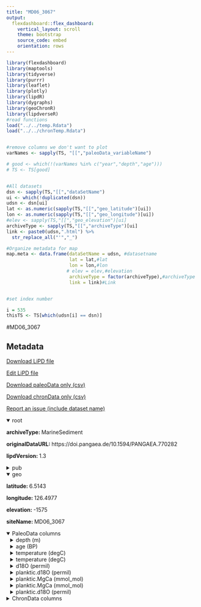 ```yaml
---
title: "MD06_3067"
output: 
  flexdashboard::flex_dashboard:
    vertical_layout: scroll
    theme: bootstrap
    source_code: embed
    orientation: rows
---
```


```r
library(flexdashboard)
library(maptools)
library(tidyverse)
library(purrr)
library(leaflet)
library(plotly)
library(lipdR)
library(dygraphs)
library(geoChronR)
library(lipdverseR)
#read functions
load("../../temp.Rdata")
load("../../chronTemp.Rdata")


#remove columns we don't want to plot
varNames <- sapply(TS, "[[","paleoData_variableName")

# good <- which(!(varNames %in% c("year","depth","age")))
# TS <- TS[good]


#All datasets
dsn <- sapply(TS,"[[","dataSetName")
ui <- which(!duplicated(dsn))
udsn <- dsn[ui]
lat <- as.numeric(sapply(TS,"[[","geo_latitude")[ui])
lon <- as.numeric(sapply(TS,"[[","geo_longitude")[ui])
#elev <- sapply(TS,"[[","geo_elevation")[ui]
archiveType <- sapply(TS,"[[","archiveType")[ui]
link <- paste0(udsn,".html") %>% 
  str_replace_all("'","_")

#Organize metadata for map
map.meta <- data.frame(dataSetName = udsn, #datasetname
                       lat = lat,#lat
                       lon = lon,#lon
                      # elev = elev,#elevation
                       archiveType = factor(archiveType),#archiveType
                       link = link)#Link


#set index number

i = 535
thisTS <- TS[which(udsn[i] == dsn)]
```
#MD06_3067

Metadata {.sidebar}
-------------------------------------
[Download LiPD file](MD06_3067.lpd)
            

[Edit LiPD file](http://lipd.net/playground?source=http://lipdverse.org/globalHolocene/0_25_5/MD06_3067.lpd)
            

[Download paleoData only (csv)](MD06_3067.csv)
            

[Download chronData only (csv)](MD06_3067-chron.csv)
            

[Report an issue (include dataset name)](https://github.com/nickmckay/LiPDverse/issues)

<details open style="margin-left: 0px">
<summary>root</summary>
<p style="margin-left: 0px"><strong>archiveType: </strong>MarineSediment
<p style="margin-left: 0px"><strong>originalDataURL: </strong>https://doi.pangaea.de/10.1594/PANGAEA.770282
<p style="margin-left: 0px"><strong>lipdVersion: </strong>1.3
</details>
<details>
<summary>pub</summary>
<details style="margin-left: 10px">
<summary>pub1</summary>
<p style="margin-left: 10px"><strong>author: </strong>list(list(name = "Bolliet, Timothe"), list(name = "Holbourn, Ann"), list(name = "Kuhnt, Wolfgang"), list(name = "Laj, Carlo"), list(name = "Kissel, Catherine"), list(name = "Beaufort, Luc"), list(name = "Kienast, Markus"), list(name = "Andersen, Nils"), list(name = "Garbe-Schoenberg, Dieter"))
<p style="margin-left: 10px"><strong>journal: </strong>Paleoceanography
<p style="margin-left: 10px"><strong>volume: </strong>26
<p style="margin-left: 10px"><strong>title: </strong>Mindanao Dome variability over the last 160 kyr: Episodic glacial cooling of the West Pacific Warm Pool
</details>
<details style="margin-left: 10px">
<summary>pub2</summary>
<p style="margin-left: 10px"><strong>author: </strong>list(list(name = NA))
</details>
</details>
<details open style="margin-left: 0px">
<summary>geo</summary>
<p style="margin-left: 0px"><strong>latitude: </strong>6.5143
<p style="margin-left: 0px"><strong>longitude: </strong>126.4977
<p style="margin-left: 0px"><strong>elevation: </strong>-1575
<p style="margin-left: 0px"><strong>siteName: </strong>MD06_3067
</details>
<details open>
<summary>PaleoData columns</summary>
<details style="margin-left: 10px">
<summary>depth (m)</summary>
<p style="margin-left: 10px"><strong>TSid: </strong>Rnn8Fd0Gxjj
<p style="margin-left: 10px"><strong>variableName: </strong>depth
<p style="margin-left: 10px"><strong>units: </strong>m
</details>
<details style="margin-left: 10px">
<summary>age (BP)</summary>
<p style="margin-left: 10px"><strong>TSid: </strong>RykLJnjwx5v
<p style="margin-left: 10px"><strong>variableName: </strong>age
<p style="margin-left: 10px"><strong>units: </strong>BP
<p style="margin-left: 10px"><strong>description: </strong>Age_ka_BP
</details>
<details style="margin-left: 10px">
<summary>temperature (degC)</summary>
<p style="margin-left: 10px"><strong>TSid: </strong>RyTmrAjXXbI
<p style="margin-left: 10px"><strong>variableName: </strong>temperature
<p style="margin-left: 10px"><strong>units: </strong>degC
<p style="margin-left: 10px"><strong>description: </strong>SST_1_12_degC
<p style="margin-left: 10px"><strong>useInGlobalTemperatureAnalysis: </strong>FALSE
<details>
<summary>interpretation</summary>
<details style="margin-left: 20px">
<summary>1</summary>
<p style="margin-left: 20px"><strong>scope: </strong>climate
<p style="margin-left: 20px"><strong>variable: </strong>T
</details>
</details>
</details>
<details style="margin-left: 10px">
<summary>temperature (degC)</summary>
<p style="margin-left: 10px"><strong>TSid: </strong>RKz0xLW2LFh
<p style="margin-left: 10px"><strong>variableName: </strong>temperature
<p style="margin-left: 10px"><strong>units: </strong>degC
<p style="margin-left: 10px"><strong>description: </strong>TT_degC
<p style="margin-left: 10px"><strong>useInGlobalTemperatureAnalysis: </strong>FALSE
<details>
<summary>interpretation</summary>
<details style="margin-left: 20px">
<summary>1</summary>
<p style="margin-left: 20px"><strong>scope: </strong>climate
<p style="margin-left: 20px"><strong>variable: </strong>T
</details>
</details>
</details>
<details style="margin-left: 10px">
<summary>d18O (permil)</summary>
<p style="margin-left: 10px"><strong>TSid: </strong>RaVVn9kSuFx
<p style="margin-left: 10px"><strong>variableName: </strong>d18O
<p style="margin-left: 10px"><strong>units: </strong>permil
<p style="margin-left: 10px"><strong>description: </strong>Foram_bent_d18O_per_mil_PDB
<p style="margin-left: 10px"><strong>useInGlobalTemperatureAnalysis: </strong>FALSE
</details>
<details style="margin-left: 10px">
<summary>planktic.d18O (permil)</summary>
<p style="margin-left: 10px"><strong>TSid: </strong>RFT96c8LLtL
<p style="margin-left: 10px"><strong>variableName: </strong>planktic.d18O
<p style="margin-left: 10px"><strong>units: </strong>permil
<p style="margin-left: 10px"><strong>description: </strong>G_ruber_w_d18O_per_mil_PDB
<p style="margin-left: 10px"><strong>useInGlobalTemperatureAnalysis: </strong>FALSE
</details>
<details style="margin-left: 10px">
<summary>planktic.MgCa (mmol_mol)</summary>
<p style="margin-left: 10px"><strong>TSid: </strong>R89VJHY12Yf
<p style="margin-left: 10px"><strong>variableName: </strong>planktic.MgCa
<p style="margin-left: 10px"><strong>units: </strong>mmol_mol
<p style="margin-left: 10px"><strong>description: </strong>G_ruber_w_Mg_Ca_mmol_mol
<p style="margin-left: 10px"><strong>useInGlobalTemperatureAnalysis: </strong>FALSE
</details>
<details style="margin-left: 10px">
<summary>planktic.MgCa (mmol_mol)</summary>
<p style="margin-left: 10px"><strong>TSid: </strong>RJS1jFCVr5O
<p style="margin-left: 10px"><strong>variableName: </strong>planktic.MgCa
<p style="margin-left: 10px"><strong>units: </strong>mmol_mol
<p style="margin-left: 10px"><strong>description: </strong>P_obliqu_Mg_Ca_mmol_mol
<p style="margin-left: 10px"><strong>useInGlobalTemperatureAnalysis: </strong>FALSE
</details>
<details style="margin-left: 10px">
<summary>planktic.d18O (permil)</summary>
<p style="margin-left: 10px"><strong>TSid: </strong>Re5WiuBBnzl
<p style="margin-left: 10px"><strong>variableName: </strong>planktic.d18O
<p style="margin-left: 10px"><strong>units: </strong>permil
<p style="margin-left: 10px"><strong>description: </strong>P_obliqu_d18O_per_mil_PDB
<p style="margin-left: 10px"><strong>useInGlobalTemperatureAnalysis: </strong>FALSE
</details>
<details>
<summary>ChronData columns</summary>
<details style="margin-left: 10px">
<summary>depth (cm)</summary>
<p style="margin-left: 10px"><strong>TSid: </strong>RzMcwdeRreH
<p style="margin-left: 10px"><strong>variableName: </strong>depth
<p style="margin-left: 10px"><strong>units: </strong>cm
</details>
<details style="margin-left: 10px">
<summary>dateType ()</summary>
<p style="margin-left: 10px"><strong>TSid: </strong>R689rft47sh
<p style="margin-left: 10px"><strong>variableName: </strong>dateType
</details>
<details style="margin-left: 10px">
<summary>thickness (cm)</summary>
<p style="margin-left: 10px"><strong>TSid: </strong>RwgZhwGR6wH
<p style="margin-left: 10px"><strong>variableName: </strong>thickness
<p style="margin-left: 10px"><strong>units: </strong>cm
</details>
<details style="margin-left: 10px">
<summary>measurementMaterial ()</summary>
<p style="margin-left: 10px"><strong>TSid: </strong>RAzrrNDBlMm
<p style="margin-left: 10px"><strong>variableName: </strong>measurementMaterial
</details>
<details style="margin-left: 10px">
<summary>sensorSpecies ()</summary>
<p style="margin-left: 10px"><strong>TSid: </strong>RahTfNFdhMq
<p style="margin-left: 10px"><strong>variableName: </strong>sensorSpecies
</details>
<details style="margin-left: 10px">
<summary>labID ()</summary>
<p style="margin-left: 10px"><strong>TSid: </strong>Rsb7bhnG9OL
<p style="margin-left: 10px"><strong>variableName: </strong>labID
</details>
<details style="margin-left: 10px">
<summary>age14C (kyr)</summary>
<p style="margin-left: 10px"><strong>TSid: </strong>Rl8SHTeEuEu
<p style="margin-left: 10px"><strong>variableName: </strong>age14C
<p style="margin-left: 10px"><strong>units: </strong>kyr
</details>
<details style="margin-left: 10px">
<summary>age14CHi (kyr)</summary>
<p style="margin-left: 10px"><strong>TSid: </strong>R3mgyxjsLct
<p style="margin-left: 10px"><strong>variableName: </strong>age14CHi
<p style="margin-left: 10px"><strong>units: </strong>kyr
</details>
<details style="margin-left: 10px">
<summary>age14CLow (kyr)</summary>
<p style="margin-left: 10px"><strong>TSid: </strong>RgINTdDuDX3
<p style="margin-left: 10px"><strong>variableName: </strong>age14CLow
<p style="margin-left: 10px"><strong>units: </strong>kyr
</details>
<details style="margin-left: 10px">
<summary>reservoirAge (kyr)</summary>
<p style="margin-left: 10px"><strong>TSid: </strong>R8nIOS1ko7h
<p style="margin-left: 10px"><strong>variableName: </strong>reservoirAge
<p style="margin-left: 10px"><strong>units: </strong>kyr
</details>
<details style="margin-left: 10px">
<summary>notes ()</summary>
<p style="margin-left: 10px"><strong>TSid: </strong>RnQjxm2OBqw
<p style="margin-left: 10px"><strong>variableName: </strong>notes
</details>

Row {.tabset .tabset-fade}
-----------------------------------------------------------------------

### Sitemap

```r
  map.meta.split <- split(map.meta, map.meta$archiveType)


factpal <- colorFactor("Paired",map.meta$archiveType)
buff <- 15
l <- leaflet() %>% 
  addTiles() %>% 
  fitBounds(map.meta$lon[i]-buff,map.meta$lat[i]-buff,map.meta$lon[i]+buff,map.meta$lat[i]+buff)
  

  
  
names(map.meta.split) %>%
  purrr::walk( function(df) {
    l <<- l %>%
      addMarkers(data=map.meta.split[[df]],
                 lng=~lon, lat=~lat,
                 label=~as.character(archiveType),
                 popup=~paste(str_c('Dataset: <a href="',link,'">',dataSetName,'</a>'),
                                 # str_c("Elevation: ",elev),
                                  str_c("Archive Type: ",archiveType),
                                  sep = "<br>"),
                 group = df,
                 clusterOptions = markerClusterOptions(removeOutsideVisibleBounds = F),
                 labelOptions = labelOptions(noHide = F,
                                             direction = 'auto'))
  })

l %>%
  addLayersControl(position = "bottomleft",
    overlayGroups = names(map.meta.split),
    options = layersControlOptions(collapsed = FALSE,
                                   opacity = 0.8)
  )
```

### Search the LiPDverse (Beta! doesn't work well yet)
```r
#Add google search bar
htmltools::includeHTML("../../googleSearchChunk.html")
```


Row {.tabset .tabset-fade}
-----------------------------------------------------------------------

### temperature (degC)
```r
plotCol(thisTS,ind = 5)
```

### temperature (degC)
```r
plotCol(thisTS,ind = 7)
```

### d18O (permil)
```r
plotCol(thisTS,ind = 3)
```

### planktic.d18O (permil)
```r
plotCol(thisTS,ind = 4)
```

### planktic.MgCa (mmol_mol)
```r
plotCol(thisTS,ind = 6)
```

### planktic.MgCa (mmol_mol)
```r
plotCol(thisTS,ind = 8)
```

### planktic.d18O (permil)
```r
plotCol(thisTS,ind = 9)
```

Row {.tabset .tabset-fade}
-----------------------------------------------------------------------

### depth (cm)
```r
plotCol(chronTS,ind = 2)
```

### dateType ()
```r
plotCol(chronTS,ind = 1)
```

### thickness (cm)
```r
plotCol(chronTS,ind = 3)
```

### measurementMaterial ()
```r
plotCol(chronTS,ind = 4)
```

### sensorSpecies ()
```r
plotCol(chronTS,ind = 5)
```

### labID ()
```r
plotCol(chronTS,ind = 6)
```

### age14C (kyr)
```r
plotCol(chronTS,ind = 7)
```

### age14CHi (kyr)
```r
plotCol(chronTS,ind = 8)
```

### age14CLow (kyr)
```r
plotCol(chronTS,ind = 9)
```

### reservoirAge (kyr)
```r
plotCol(chronTS,ind = 10)
```

### notes ()
```r
plotCol(chronTS,ind = 11)
```
